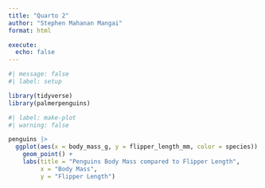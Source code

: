 ```yaml
---
title: "Quarto 2"
author: "Stephen Mahanan Mangai"
format: html

execute: 
  echo: false
---
```


```r
#| message: false
#| label: setup

library(tidyverse)
library(palmerpenguins)
```

```r
#| label: make-plot
#| warning: false

penguins |> 
  ggplot(aes(x = body_mass_g, y = flipper_length_mm, color = species)) +
    geom_point() +
    labs(title = "Penguins Body Mass compared to Flipper Length", 
         x = "Body Mass", 
         y = "Flipper Length")
```


